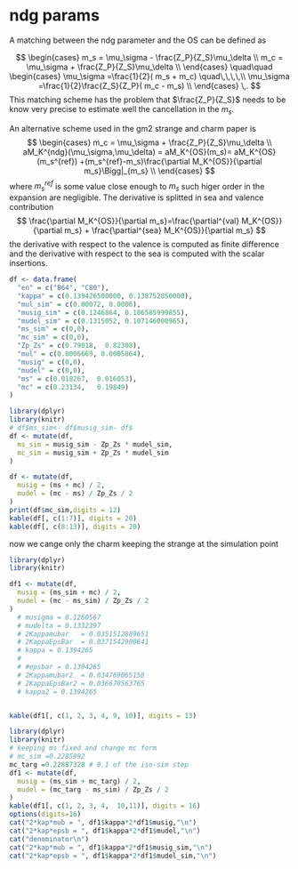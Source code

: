 # ndg params

A matching between the ndg parameter and the OS can be defined as

$$
\begin{cases}
m_s = \mu_\sigma - \frac{Z_P}{Z_S}\mu_\delta \\
m_c = \mu_\sigma + \frac{Z_P}{Z_S}\mu_\delta \\
\end{cases}
\quad\quad
\begin{cases}
\mu_\sigma =\frac{1}{2}(  m_s + m_c) \quad\,\,\,\,\\
\mu_\sigma =\frac{1}{2}\frac{Z_S}{Z_P}(  m_c - m_s) \\
\end{cases}
\,.
$$
This matching scheme has the problem that $\frac{Z_P}{Z_S}$ needs to be know very
precise to estimate well the cancellation in the $m_s$.

An alternative scheme used in the gm2 strange and charm paper is 
$$
\begin{cases}
m_c = \mu_\sigma + \frac{Z_P}{Z_S}\mu_\delta \\
aM_K^{ndg}(\mu_\sigma,\mu_\delta) = aM_K^{OS}(m_s)= aM_K^{OS}(m_s^{ref}) +(m_s^{ref}-m_s)\frac{\partial M_K^{OS}}{\partial m_s}\Bigg|_{m_s}  \\
\end{cases}
$$
where $m_s^{ref}$ is some value close enough to $m_s$ such higer order in the expansion
are negligible. The derivative is splitted in sea and valence contribution
$$
\frac{\partial M_K^{OS}}{\partial m_s}=\frac{\partial^{val} M_K^{OS}}{\partial m_s} +
\frac{\partial^{sea} M_K^{OS}}{\partial m_s}
$$
the derivative with respect to the valence is computed as finite difference and 
the derivative with respect to the sea is computed with the scalar insertions.

```r
df <- data.frame(
  "en" = c("B64", "C80"),
  "kappa" = c(0.139426500000, 0.138752850000),
  "mul_sim" = c(0.00072, 0.0006),
  "musig_sim" = c(0.1246864, 0.106585999855),
  "mudel_sim" = c(0.1315052, 0.107146000965),
  "ms_sim" = c(0,0),
  "mc_sim" = c(0,0),
  "Zp_Zs" = c(0.79018,  0.82308),
  "mul" = c(0.0006669, 0.0005864),
  "musig" = c(0,0),
  "mudel" = c(0,0),
  "ms" = c(0.018267,  0.016053),
  "mc" = c(0.23134,   0.19849)
)
```

```r
library(dplyr)
library(knitr)
# df$ms_sim<- df$musig_sim- df$
df <- mutate(df,
  ms_sim = musig_sim - Zp_Zs * mudel_sim,
  mc_sim = musig_sim + Zp_Zs * mudel_sim
)

df <- mutate(df,
  musig = (ms + mc) / 2,
  mudel = (mc - ms) / Zp_Zs / 2
)
print(df$mc_sim,digits = 12)
kable(df[, c(1:7)], digits = 20)
kable(df[, c(8:13)], digits = 20)
```


now we cange only the charm keeping the strange at the simulation point

```r
library(dplyr)
library(knitr)

df1 <- mutate(df,
  musig = (ms_sim + mc) / 2,
  mudel = (mc - ms_sim) / Zp_Zs / 2
)
  # musigma = 0.1260567
  # mudelta = 0.1332397
  # 2Kappamubar   = 0.0351512889651
  # 2KappaEpsBar  = 0.0371542900641
  # kappa = 0.1394265
  # 
  # #epsbar = 0.1394265
  # 2Kappamubar2  = 0.034769065158
  # 2KappaEpsBar2 = 0.036670563765
  # kappa2 = 0.1394265


kable(df1[, c(1, 2, 3, 4, 9, 10)], digits = 13)
```
```r
library(dplyr)
library(knitr)
# keeping ms fixed and change mc form
# mc_sim =0.2285992
mc_targ =0.22887328 # 0.1 of the iso-sim step
df1 <- mutate(df,
  musig = (ms_sim + mc_targ) / 2,
  mudel = (mc_targ - ms_sim) / Zp_Zs / 2
)
kable(df1[, c(1, 2, 3, 4,  10,11)], digits = 16)
options(digits=16)
cat("2*kap*mub = ", df1$kappa*2*df1$musig,"\n")
cat("2*kap*epsb = ", df1$kappa*2*df1$mudel,"\n")
cat("denominator\n")
cat("2*kap*mub = ", df1$kappa*2*df1$musig_sim,"\n")
cat("2*kap*epsb = ", df1$kappa*2*df1$mudel_sim,"\n")

```